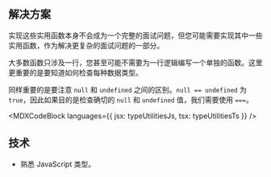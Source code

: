 

## 解决方案

实现这些实用函数本身不会成为一个完整的面试问题，但您可能需要实现其中一些实用函数，作为解决更复杂的面试问题的一部分。

大多数函数只涉及一行，您甚至可能不需要为一行逻辑编写一个单独的函数。这里更重要的是要知道如何检查每种数据类型。

同样重要的是要注意 `null` 和 `undefined` 之间的区别。`null == undefined` 为 `true`，因此如果目的是检查确切的 `null` 和 `undefined` 值，我们需要使用 `===`。

<MDXCodeBlock languages={{ jsx: typeUtilitiesJs, tsx: typeUtilitiesTs }} />

## 技术

* 熟悉 JavaScript 类型。
